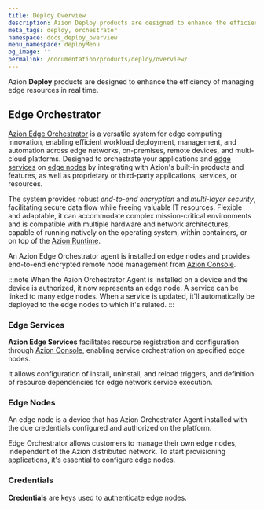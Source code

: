 ```yaml
---
title: Deploy Overview
description: Azion Deploy products are designed to enhance the efficiency of managing edge resources in real time.
meta_tags: deploy, orchestrator
namespace: docs_deploy_overview
menu_namespace: deployMenu
og_image: ''
permalink: /documentation/products/deploy/overview/
---
```



Azion **Deploy** products are designed to enhance the efficiency of managing edge resources in real time.  

## Edge Orchestrator

[Azion Edge Orchestrator](/en/documentation/products/deploy/edge-orchestrator/) is a versatile system for edge computing innovation, enabling efficient workload deployment, management, and automation across edge networks, on-premises, remote devices, and multi-cloud platforms. Designed to orchestrate your applications and [edge services](/en/documentation/products/deploy/edge-orchestrator/edge-services/) on [edge nodes](/en/documentation/products/deploy/edge-orchestrator/edge-node/) by integrating with Azion's built-in products and features, as well as proprietary or third-party applications, services, or resources.

The system provides robust *end-to-end encryption* and *multi-layer security*, facilitating secure data flow while freeing valuable IT resources. Flexible and adaptable, it can accommodate complex mission-critical environments and is compatible with multiple hardware and network architectures, capable of running natively on the operating system, within containers, or on top of the [Azion Runtime](/en/documentation/devtools/runtime/overview/).

An Azion Edge Orchestrator agent is installed on edge nodes and provides end-to-end encrypted remote node management from [Azion Console](/en/documentation/products/guides/how-to-access-rtm/).

:::note
When the Azion Orchestrator Agent is installed on a device and the device is authorized, it now represents an edge node. A service can be linked to many edge nodes. When a service is updated, it'll automatically be deployed to the edge nodes to which it's related.
:::

<LinkButton link="/en/documentation/products/deploy/edge-orchestrator/" label="go to edge orchestrator reference documentation" outlined target="_blank" />
<LinkButton link="/en/documentation/products/guides/deploy/install-orchestrator-agent/" label="go to how to install edge orchestrator agent" outlined target="_blank" />


### Edge Services

**Azion Edge Services** facilitates resource registration and configuration through [Azion Console](/en/documentation/products/guides/how-to-access-rtm/), enabling service orchestration on specified edge nodes.

It allows configuration of install, uninstall, and reload triggers, and definition of resource dependencies for edge network service execution.

<LinkButton link="/en/documentation/products/deploy/edge-orchestrator/edge-services/" label="go to edge services reference documentation" outlined target="_blank" />
<LinkButton link="/en/documentation/products/guides/deploy/create-edge-service/" label="go to how to create an edge service" outlined target="_blank" />

### Edge Nodes

An edge node is a device that has Azion Orchestrator Agent installed with the due credentials configured and authorized on the platform.

Edge Orchestrator allows customers to manage their own edge nodes, independent of the Azion distributed network. To start provisioning applications, it's essential to configure edge nodes.

<LinkButton link="/en/documentation/products/deploy/edge-orchestrator/edge-node/" label="go to edge node reference documentation" outlined target="_blank" />
<LinkButton link="/en/documentation/products/guides/deploy/authorize-an-edge-node/" label="go to how to authorize an edge node" outlined target="_blank" />

### Credentials 

**Credentials** are keys used to authenticate edge nodes.

<LinkButton link="/en/documentation/products/deploy/credentials/" label="go to credentials reference documentation" outlined target="_blank" />
<LinkButton link="/en/documentation/products/guides/deploy/generate-credentials/" label="go to how to generate credentials" outlined target="_blank" />
